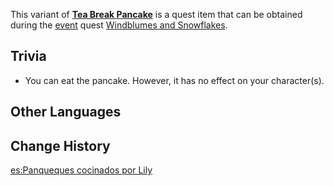 {{Item Infobox
|id           = 100818
|image        = Item Tea Break Pancake.png
|type         = Quest Items
|description  = The inner layers have not quite been pressed together to perfection, and it does taste a little burnt, but these are the best pancakes that Lily can make.
|source1      = Given during [[Windblumes and Snowflakes]]
}}
This variant of '''[[Tea Break Pancake]]''' is a quest item that can be obtained during the [[event]] quest [[Windblumes and Snowflakes]].

==Trivia==
* You can eat the pancake. However, it has no effect on your character(s).

==Other Languages==
{{Other Languages
|default_hidden = 1
|en      = Tea Break Pancake Cooked by Lily
|zhs     = 莉莉亲手烤制的庄园烤松饼
|zhs_rm  = Lìlì Qīnshǒu Kǎozhì de Zhuāngyuán Kǎo Sōngbǐng
|zht     = 莉莉親手烤製的莊園烤鬆餅
|zht_rm  = Lìlì Qīnshǒu Kǎozhì de Zhuāngyuán Kǎo Sōngbǐng
|ja      = リリーの手作りパンケーキ
|ja_rm   = Ririi no Tedzukuri Pankeeki
|ko      = 릴리가 직접 구운 장원 팬케익
|ko_rm   = Rilliga Jikjeop Guun Jangwon Paenkeik
|es      = Panqueques cocinados por Lily
|fr      = Pancakes préparés par Lili
|ru      = Блинчики к чаю от Лили
|th      = Tea Break Pancake ที่ Lily ทำเองกับมือ
|th_rm   = 
|vi      = Bánh Xốp chính tay Lily nướng
|de      = Von Lily persönlich zubereitete Landeierkuchen
|id      = Tea Break Pancake yang Dimasak oleh Lily
|pt      = Panqueca do Chá da Tarde feita pela Lily
|tr      = Lily'nin Pişirdiği Krep
|it      = Pancake cucinato da Lily
}}

==Change History==
{{Change History|1.4}}

[[es:Panqueques cocinados por Lily]]